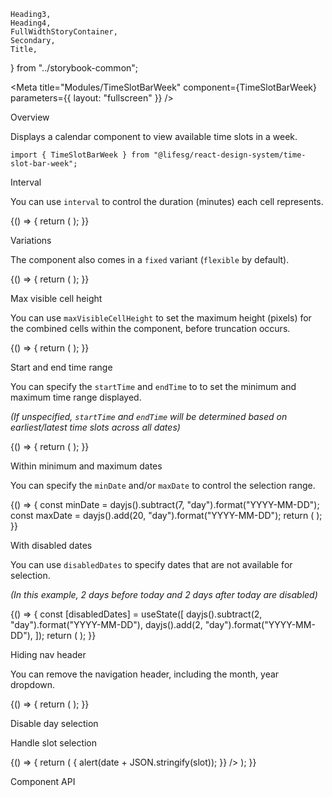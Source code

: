     Heading3,
    Heading4,
    FullWidthStoryContainer,
    Secondary,
    Title,
} from "../storybook-common";

<Meta
    title="Modules/TimeSlotBarWeek"
    component={TimeSlotBarWeek}
    parameters={{ layout: "fullscreen" }}
/>

<Title>TimeSlotBarWeek</Title>

<Secondary>Overview</Secondary>

Displays a calendar component to view available time slots in a week.

```tsx
import { TimeSlotBarWeek } from "@lifesg/react-design-system/time-slot-bar-week";
```

<Canvas>
    <Story name="TimeSlotBarWeek">
        <Wrapper>
            <TimeSlotBarWeek slots={getSlots()} />
        </Wrapper>
    </Story>
</Canvas>

<Heading3>Interval</Heading3>

You can use `interval` to control the duration (minutes) each cell represents.

<Canvas>
    <Story name="Interval">
        {() => {
            return (
                <Wrapper>
                    <TimeSlotBarWeek slots={getSlots()} interval={15} />
                </Wrapper>
            );
        }}
    </Story>
</Canvas>

<Heading3>Variations</Heading3>

The component also comes in a `fixed` variant (`flexible` by default).

<Canvas>
    <Story name="Variations">
        {() => {
            return (
                <Wrapper>
                    <TimeSlotBarWeek
                        slots={getSlots()}
                        interval={15}
                        variant={"fixed"}
                    />
                </Wrapper>
            );
        }}
    </Story>
</Canvas>

<Heading3>Max visible cell height</Heading3>

You can use `maxVisibleCellHeight` to set the maximum height (pixels) for the combined cells within the component, before truncation occurs.

<Canvas>
    <Story name="Max visible cell height">
        {() => {
            return (
                <Wrapper>
                    <TimeSlotBarWeek
                        slots={getSlots()}
                        maxVisibleCellHeight={136}
                    />
                </Wrapper>
            );
        }}
    </Story>
</Canvas>

<Heading3>Start and end time range</Heading3>

You can specify the `startTime` and `endTime` to to set the minimum and maximum time range displayed.

_(If unspecified, `startTime` and `endTime` will be determined based on earliest/latest time slots across all dates)_

<Canvas>
    <Story name="Min and max time">
        {() => {
            return (
                <Wrapper>
                    <TimeSlotBarWeek
                        slots={getSlots()}
                        startTime="11:00"
                        endTime="16:00"
                    />
                </Wrapper>
            );
        }}
    </Story>
</Canvas>

<Heading3>Within minimum and maximum dates</Heading3>

You can specify the `minDate` and/or `maxDate` to control the selection range.

<Canvas>
    <Story name="Min and max dates">
        {() => {
            const minDate = dayjs().subtract(7, "day").format("YYYY-MM-DD");
            const maxDate = dayjs().add(20, "day").format("YYYY-MM-DD");
            return (
                <Wrapper>
                    <TimeSlotBarWeek
                        slots={getSlots()}
                        minDate={minDate}
                        maxDate={maxDate}
                    />
                </Wrapper>
            );
        }}
    </Story>
</Canvas>

<Heading3>With disabled dates</Heading3>

You can use `disabledDates` to specify dates that are not available for selection.

_(In this example, 2 days before today and 2 days after today are disabled)_

<Canvas>
    <Story name="With disabled dates">
        {() => {
            const [disabledDates] = useState([
                dayjs().subtract(2, "day").format("YYYY-MM-DD"),
                dayjs().add(2, "day").format("YYYY-MM-DD"),
            ]);
            return (
                <Wrapper>
                    <TimeSlotBarWeek
                        slots={getSlots()}
                        disabledDates={disabledDates}
                    />
                </Wrapper>
            );
        }}
    </Story>
</Canvas>

<Heading3>Hiding nav header</Heading3>

You can remove the navigation header, including the month, year dropdown.

<Canvas>
    <Story name="Hide nav header">
        {() => {
            return (
                <FullWidthStoryContainer>
                    <Wrapper>
                        <TimeSlotBarWeek
                            slots={getSlotsMin()}
                            showNavigationHeader={false}
                        />
                    </Wrapper>
                </FullWidthStoryContainer>
            );
        }}
    </Story>
</Canvas>

<Heading3>Disable day selection</Heading3>

<Canvas>
    <Story name="Disable day selection">
        <FullWidthStoryContainer>
            <Wrapper>
                <TimeSlotBarWeek slots={getSlots()} enableSelection={false} />
            </Wrapper>
        </FullWidthStoryContainer>
    </Story>
</Canvas>

<Heading3>Handle slot selection</Heading3>

<Canvas>
    <Story name="Slot selection">
        {() => {
            return (
                <FullWidthStoryContainer>
                    <Wrapper>
                        <TimeSlotBarWeek
                            slots={getSlots()}
                            onSlotClick={(date, slot) => {
                                alert(date + JSON.stringify(slot));
                            }}
                        />
                    </Wrapper>
                </FullWidthStoryContainer>
            );
        }}
    </Story>
</Canvas>

<Secondary>Component API</Secondary>

<PropsTable />
